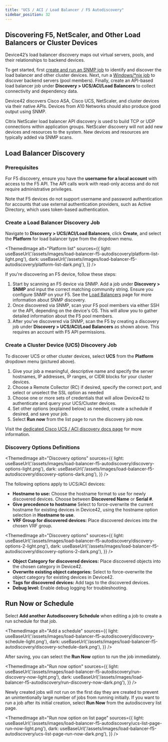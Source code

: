 ```yaml
---
title: "UCS / ACI / Load Balancer / F5 Autodiscovery"
sidebar_position: 32
---
```



## Discovering F5, NetScaler, and Other Load Balancers or Cluster Devices

Device42’s load balancer discovery maps out virtual servers, pools, and their relationships to backend devices.

To get started, first [create and run an SNMP job](network-auto-discovery.mdx) to identify and discover the load balancer and other cluster devices. Next, run a [Windows/*nix job](auto-discovery/index.mdx#hypervisor--nix--windows-autodiscovery) to discover backend servers (pool members). Finally, create an API-based load balancer job under **Discovery > UCS/ACI/Load Balancers** to collect connectivity and dependency data.

Device42 discovers Cisco ASA, Cisco UCS, NetScaler, and cluster devices via their native APIs. Devices from A10 Networks should also produce good output using SNMP. 

Citrix NetScaler load balancer API discovery is used to build TCP or UDP connections within application groups. NetScaler discovery will not add new devices and resources to the system. New devices and resources are typically added via SNMP scans. 

## Load Balancer Discovery

### Prerequisites

For F5 discovery, ensure you have the **username for a local account** with access to the F5 API. The API calls work with read-only access and do not require administrative privileges. 

Note that F5 devices do not support username and password authentication for accounts that use external authentication providers, such as Active Directory, which uses token-based authentication.

### Create a Load Balancer Discovery Job

Navigate to **Discovery > UCS/ACI/Load Balancers**, click **Create**, and select the **Platform** for load balancer type from the dropdown menu.

<ThemedImage
  alt="Platform list"
  sources={{
    light: useBaseUrl('/assets/images/load-balancer-f5-autodiscovery/platform-list-light.png'),
    dark: useBaseUrl('/assets/images/load-balancer-f5-autodiscovery/platform-list-dark.png'),
  }}
/>

If you're discovering an F5 device, follow these steps:

1. Start by scanning an F5 device via SNMP. Add a job under **Discovery > SNMP** and input the correct matching community string. Ensure you configure SNMP on your F5. See the [Load Balancers](auto-discovery/load-balancers.mdx) page for more information about SNMP discovery.
2. Once discovered via SNMP, scan your F5 pool members via either SSH or the API, depending on the device's OS. This will allow you to gather detailed information about the F5 pool members.
3. After you've discovered via SNMP, scan the F5 by creating a discovery job under **Discovery > UCS/ACI/Load Balancers** as shown above. This requires an account with F5 API permissions.

### Create a Cluster Device (UCS) Discovery Job

To discover UCS or other cluster devices, select **UCS** from the **Platform** dropdown menu (pictured above). 

1. Give your job a meaningful, descriptive name and specify the server hostnames, IP addresses, IP ranges, or CIDR blocks for your cluster devices.
2. Choose a Remote Collector (RC) if desired, specify the correct port, and select or unselect the SSL option as needed
3. Choose one or more sets of credentials that will allow Device42 to authenticate and query your UCS/Cluster devices.
4. Set other options (explained below) as needed, create a schedule if desired, and save your job.
5. Select **Run now** from the list page to run the discovery job now.

Visit the [dedicated Cisco UCS / ACI discovery docs page](cisco-ucs-auto-discovery.mdx) for more information.

### Discovery Options Definitions

<ThemedImage
  alt="Discovery options"
  sources={{
    light: useBaseUrl('/assets/images/load-balancer-f5-autodiscovery/discovery-options-light.png'),
    dark: useBaseUrl('/assets/images/load-balancer-f5-autodiscovery/discovery-options-dark.png'),
  }}
/>

The following options apply to UCS/ACI devices:

- **Hostname to use:** Choose the hostname format to use for newly discovered devices. Choose between **Discovered Name** or **Serial #**.
- **Give precedence to hostname** Select to force-overwrite the current hostname for existing devices in Device42, using the hostname option selection in **Hostname to use**.
- **VRF Group for discovered devices:** Place discovered devices into the chosen VRF group.

<ThemedImage
  alt="Discovery options"
  sources={{
    light: useBaseUrl('/assets/images/load-balancer-f5-autodiscovery/discovery-options-2-light.png'),
    dark: useBaseUrl('/assets/images/load-balancer-f5-autodiscovery/discovery-options-2-dark.png'),
  }}
/>

- **Object Category for discovered devices:** Place discovered objects into the chosen category in Device42.
- **Overwrite existing object categories:** Select to force-overwrite the object category for existing devices in Device42.
- **Tags for discovered devices:** Add tags to the discovered devices.
- **Debug level:** Enable debug logging for troubleshooting.

## Run Now or Schedule

Select **Add another Autodiscovery Schedule** when editing a job to create a run schedule for that job.

<ThemedImage
  alt="Add a schedule"
  sources={{
    light: useBaseUrl('/assets/images/load-balancer-f5-autodiscovery/discovery-schedule-light.png'),
    dark: useBaseUrl('/assets/images/load-balancer-f5-autodiscovery/discovery-schedule-dark.png'),
  }}
/>

After saving, you can select the **Run Now** option to run the job immediately.

<ThemedImage
  alt="Run now option"
  sources={{
    light: useBaseUrl('/assets/images/load-balancer-f5-autodiscovery/run-discovery-now-light.png'),
    dark: useBaseUrl('/assets/images/load-balancer-f5-autodiscovery/run-discovery-now-dark.png'),
  }}
/>

Newly created jobs will not run on the first day they are created to prevent an unintentionally large number of jobs from running initially. If you want to run a job after its initial creation, select **Run Now** from the autodiscovery list page.

<ThemedImage
  alt="Run now option on list page"
  sources={{
    light: useBaseUrl('/assets/images/load-balancer-f5-autodiscovery/ucs-list-page-run-now-light.png'),
    dark: useBaseUrl('/assets/images/load-balancer-f5-autodiscovery/ucs-list-page-run-now-dark.png'),
  }}
/>
